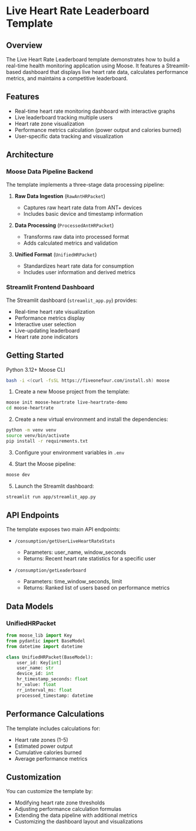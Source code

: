 
# Live Heart Rate Leaderboard Template

## Overview

The Live Heart Rate Leaderboard template demonstrates how to build a real-time health monitoring application using Moose. It features a Streamlit-based dashboard that displays live heart rate data, calculates performance metrics, and maintains a competitive leaderboard.

## Features

- Real-time heart rate monitoring dashboard with interactive graphs
- Live leaderboard tracking multiple users
- Heart rate zone visualization
- Performance metrics calculation (power output and calories burned)
- User-specific data tracking and visualization

## Architecture

### Moose Data Pipeline Backend

The template implements a three-stage data processing pipeline:

1. **Raw Data Ingestion** (`RawAntHRPacket`)
   - Captures raw heart rate data from ANT+ devices
   - Includes basic device and timestamp information

2. **Data Processing** (`ProcessedAntHRPacket`)
   - Transforms raw data into processed format
   - Adds calculated metrics and validation

3. **Unified Format** (`UnifiedHRPacket`)
   - Standardizes heart rate data for consumption
   - Includes user information and derived metrics

### Streamlit Frontend Dashboard

The Streamlit dashboard (`streamlit_app.py`) provides:

- Real-time heart rate visualization
- Performance metrics display
- Interactive user selection
- Live-updating leaderboard
- Heart rate zone indicators

## Getting Started

<Callout title="Prerequisites" type="info">
Python 3.12+
Moose CLI

```bash
bash -i <(curl -fsSL https://fiveonefour.com/install.sh) moose
```
</Callout>


1. Create a new Moose project from the template:
```bash
moose init moose-heartrate live-heartrate-demo
cd moose-heartrate
```
2. Create a new virtual environment and install the dependencies:
```bash
python -m venv venv
source venv/bin/activate
pip install -r requirements.txt
```
3. Configure your environment variables in `.env`

4. Start the Moose pipeline:
```bash
moose dev
```

5. Launch the Streamlit dashboard:
```bash
streamlit run app/streamlit_app.py
```

## API Endpoints

The template exposes two main API endpoints:

- `/consumption/getUserLiveHeartRateStats`
  - Parameters: user_name, window_seconds
  - Returns: Recent heart rate statistics for a specific user

- `/consumption/getLeaderboard`
  - Parameters: time_window_seconds, limit
  - Returns: Ranked list of users based on performance metrics

## Data Models

### UnifiedHRPacket
```python
from moose_lib import Key
from pydantic import BaseModel
from datetime import datetime

class UnifiedHRPacket(BaseModel):
    user_id: Key[int]
    user_name: str
    device_id: int
    hr_timestamp_seconds: float
    hr_value: float
    rr_interval_ms: float
    processed_timestamp: datetime
```

## Performance Calculations

The template includes calculations for:
- Heart rate zones (1-5)
- Estimated power output
- Cumulative calories burned
- Average performance metrics

## Customization

You can customize the template by:
- Modifying heart rate zone thresholds
- Adjusting performance calculation formulas
- Extending the data pipeline with additional metrics
- Customizing the dashboard layout and visualizations
